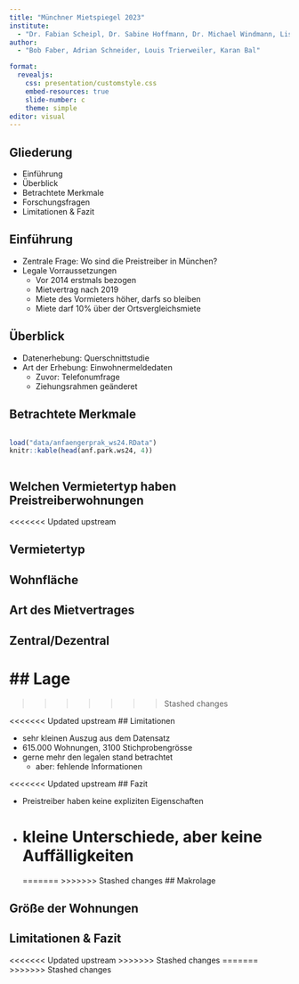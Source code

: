 ```yaml
---
title: "Münchner Mietspiegel 2023"
institute: 
  - "Dr. Fabian Scheipl, Dr. Sabine Hoffmann, Dr. Michael Windmann, Lisa Kleinlein"
author: 
  - "Bob Faber, Adrian Schneider, Louis Trierweiler, Karan Bal"

format:
  revealjs:
    css: presentation/customstyle.css
    embed-resources: true
    slide-number: c
    theme: simple
editor: visual
---
```


## Gliederung

-   Einführung
-   Überblick
-   Betrachtete Merkmale
-   Forschungsfragen
-   Limitationen & Fazit

## Einführung

-   Zentrale Frage: Wo sind die Preistreiber in München?
-   Legale Vorraussetzungen
    -   Vor 2014 erstmals bezogen
    -   Mietvertrag nach 2019
    -   Miete des Vormieters höher, darfs so bleiben
    -   Miete darf 10% über der Ortsvergleichsmiete

## Überblick

-   Datenerhebung: Querschnittstudie
-   Art der Erhebung: Einwohnermeldedaten
    -   Zuvor: Telefonumfrage
    -   Ziehungsrahmen geänderet

## Betrachtete Merkmale

::: {.column width="300%" align="left" .custom-smaller}
<div class="custom-smaller">
```r
load("data/anfaengerprak_ws24.RData")
knitr::kable(head(anf.park.ws24, 4)) 
```
</div> 
:::

## Welchen Vermietertyp haben Preistreiberwohnungen
<<<<<<< Updated upstream

## Vermietertyp

## Wohnfläche

## Art des Mietvertrages

## Zentral/Dezentral

## Lage
=======
>>>>>>> Stashed changes

<<<<<<< Updated upstream
## Limitationen

-   sehr kleinen Auszug aus dem Datensatz
-   615.000 Wohnungen, 3100 Stichprobengrösse
-   gerne mehr den legalen stand betrachtet
    -   aber: fehlende Informationen

<<<<<<< Updated upstream
## Fazit

-   Preistreiber haben keine expliziten Eigenschaften
-   kleine Unterschiede, aber keine Auffälligkeiten
=======
=======
>>>>>>> Stashed changes
## Makrolage

## Größe der Wohnungen

##

## Limitationen & Fazit
<<<<<<< Updated upstream
>>>>>>> Stashed changes
=======
>>>>>>> Stashed changes
